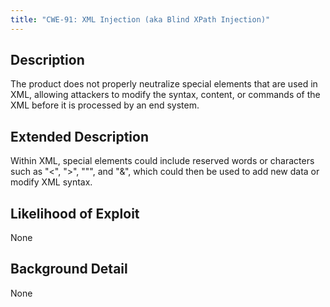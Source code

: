 ```yaml
---
title: "CWE-91: XML Injection (aka Blind XPath Injection)"
---
```


## Description
The product does not properly neutralize special elements that are used in XML, allowing attackers to modify the syntax, content, or commands of the XML before it is processed by an end system.

## Extended Description
Within XML, special elements could include reserved words or characters such as "<", ">", """, and "&", which could then be used to add new data or modify XML syntax.

## Likelihood of Exploit
None

## Background Detail
None
        